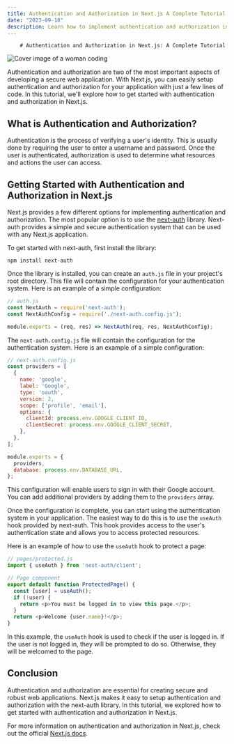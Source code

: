 ```yaml
---
title: Authentication and Authorization in Next.js A Complete Tutorial
date: "2023-09-18"
description: Learn how to implement authentication and authorization in Next.js with this comprehensive tutorial. Get step-by-step instructions and code samples to secure your app.
---
```

        # Authentication and Authorization in Next.js: A Complete Tutorial

![Cover image of a woman coding](https://images.unsplash.com/photo-1678964098441-2fd9e077f677?crop=entropy&cs=tinysrgb&fit=max&fm=jpg&ixid=M3w1MDMzNDF8MHwxfHJhbmRvbXx8fHx8fHx8fDE2OTUwNTU5MDh8&ixlib=rb-4.0.3&q=80&w=1080)

Authentication and authorization are two of the most important aspects of developing a secure web application. With Next.js, you can easily setup authentication and authorization for your application with just a few lines of code. In this tutorial, we'll explore how to get started with authentication and authorization in Next.js.

## What is Authentication and Authorization?

Authentication is the process of verifying a user's identity. This is usually done by requiring the user to enter a username and password. Once the user is authenticated, authorization is used to determine what resources and actions the user can access.

## Getting Started with Authentication and Authorization in Next.js

Next.js provides a few different options for implementing authentication and authorization. The most popular option is to use the [next-auth](https://next-auth.js.org/) library. Next-auth provides a simple and secure authentication system that can be used with any Next.js application.

To get started with next-auth, first install the library:

```
npm install next-auth
```

Once the library is installed, you can create an `auth.js` file in your project's root directory. This file will contain the configuration for your authentication system. Here is an example of a simple configuration:

```javascript
// auth.js
const NextAuth = require('next-auth');
const NextAuthConfig = require('./next-auth.config.js');

module.exports = (req, res) => NextAuth(req, res, NextAuthConfig);
```

The `next-auth.config.js` file will contain the configuration for the authentication system. Here is an example of a simple configuration:

```javascript
// next-auth.config.js
const providers = [
  {
    name: 'google',
    label: 'Google',
    type: 'oauth',
    version: 2,
    scope: ['profile', 'email'],
    options: {
      clientId: process.env.GOOGLE_CLIENT_ID,
      clientSecret: process.env.GOOGLE_CLIENT_SECRET,
    },
  },
];

module.exports = {
  providers,
  database: process.env.DATABASE_URL,
};
```

This configuration will enable users to sign in with their Google account. You can add additional providers by adding them to the `providers` array.

Once the configuration is complete, you can start using the authentication system in your application. The easiest way to do this is to use the `useAuth` hook provided by next-auth. This hook provides access to the user's authentication state and allows you to access protected resources.

Here is an example of how to use the `useAuth` hook to protect a page:

```javascript
// pages/protected.js
import { useAuth } from 'next-auth/client';

// Page component
export default function ProtectedPage() {
  const [user] = useAuth();
  if (!user) {
    return <p>You must be logged in to view this page.</p>;
  }
  return <p>Welcome {user.name}!</p>;
}
```

In this example, the `useAuth` hook is used to check if the user is logged in. If the user is not logged in, they will be prompted to do so. Otherwise, they will be welcomed to the page.

## Conclusion

Authentication and authorization are essential for creating secure and robust web applications. Next.js makes it easy to setup authentication and authorization with the next-auth library. In this tutorial, we explored how to get started with authentication and authorization in Next.js.

For more information on authentication and authorization in Next.js, check out the official [Next.js docs](https://nextjs.org/docs/basic-features/authentication-and-authorization).